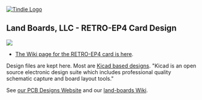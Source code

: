 <a href="https://www.tindie.com/products/land_boards/z80-6502-6809-fpga-multicomp-pcb-retro-ep4/" >
<img src="http://land-boards.com/tindie/tindie-larges-v2.png" alt="Tindie Logo">
</img></a>

== Land Boards, LLC - RETRO-EP4 Card Design ==

<img src="http://land-boards.com/blwiki/images/d/dc/RETRO-EP4_TOP_BOTTOM-720px.jpg"></img>

* [http://land-boards.com/blwiki/index.php?title=RETRO-EP4 The Wiki page for the RETRO-EP4 card is here].

Design files are kept here. Most are [http://www.kicad-pcb.org/display/KICAD/KiCad+EDA+Software+Suite/ Kicad based designs].
"Kicad is an open source electronic design suite which includes professional quality schematic capture and board layout tools."

See [http://land-boards.com/content/ our PCB Designs Website] and our [http://land-boards.com/blwiki/ land-boards Wiki].
